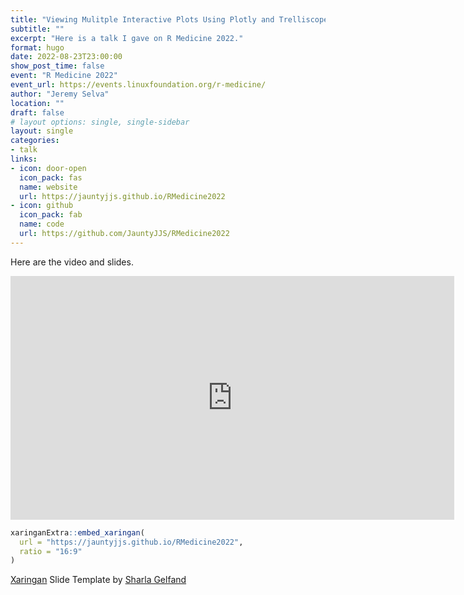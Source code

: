 ```yaml
---
title: "Viewing Mulitple Interactive Plots Using Plotly and Trelliscopejs"
subtitle: ""
excerpt: "Here is a talk I gave on R Medicine 2022."
format: hugo
date: 2022-08-23T23:00:00
show_post_time: false
event: "R Medicine 2022"
event_url: https://events.linuxfoundation.org/r-medicine/
author: "Jeremy Selva"
location: ""
draft: false
# layout options: single, single-sidebar
layout: single
categories:
- talk
links:
- icon: door-open
  icon_pack: fas
  name: website
  url: https://jauntyjjs.github.io/RMedicine2022
- icon: github
  icon_pack: fab
  name: code
  url: https://github.com/JauntyJJS/RMedicine2022
---
```


Here are the video and slides.

<iframe width="710" height="390" src="https://www.youtube.com/embed/F4Rutkru6mg" frameborder="0" allowfullscreen></iframe>

```r

xaringanExtra::embed_xaringan(
  url = "https://jauntyjjs.github.io/RMedicine2022",
  ratio = "16:9"
)

```

[Xaringan](https://github.com/yihui/xaringan) Slide Template by [Sharla Gelfand](https://github.com/sharlagelfand/sharstudioconf)
